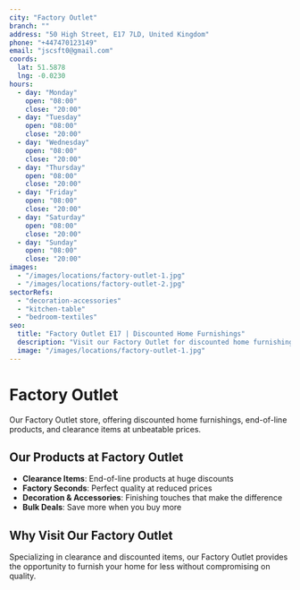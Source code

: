 ```yaml
---
city: "Factory Outlet"
branch: ""
address: "50 High Street, E17 7LD, United Kingdom"
phone: "+447470123149"
email: "jscsft0@gmail.com"
coords:
  lat: 51.5878
  lng: -0.0230
hours:
  - day: "Monday"
    open: "08:00"
    close: "20:00"
  - day: "Tuesday"
    open: "08:00"
    close: "20:00"
  - day: "Wednesday"
    open: "08:00"
    close: "20:00"
  - day: "Thursday"
    open: "08:00"
    close: "20:00"
  - day: "Friday"
    open: "08:00"
    close: "20:00"
  - day: "Saturday"
    open: "08:00"
    close: "20:00"
  - day: "Sunday"
    open: "08:00"
    close: "20:00"
images:
  - "/images/locations/factory-outlet-1.jpg"
  - "/images/locations/factory-outlet-2.jpg"
sectorRefs:
  - "decoration-accessories"
  - "kitchen-table"
  - "bedroom-textiles"
seo:
  title: "Factory Outlet E17 | Discounted Home Furnishings"
  description: "Visit our Factory Outlet for discounted home furnishings and end-of-line products at clearance prices."
  image: "/images/locations/factory-outlet-1.jpg"
---
```


# Factory Outlet

Our Factory Outlet store, offering discounted home furnishings, end-of-line products, and clearance items at unbeatable prices.

## Our Products at Factory Outlet

- **Clearance Items**: End-of-line products at huge discounts
- **Factory Seconds**: Perfect quality at reduced prices
- **Decoration & Accessories**: Finishing touches that make the difference
- **Bulk Deals**: Save more when you buy more

## Why Visit Our Factory Outlet

Specializing in clearance and discounted items, our Factory Outlet provides the opportunity to furnish your home for less without compromising on quality.
